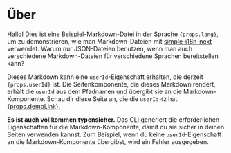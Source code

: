 # Über

Hallo! Dies ist eine Beispiel-Markdown-Datei in der Sprache <code>{props.lang}</code>, um zu demonstrieren, wie man Markdown-Dateien mit [simple-i18n-next](https://github.com/nicnocquee/simple-i18n-next) verwendet. Warum nur JSON-Dateien benutzen, wenn man auch verschiedene Markdown-Dateien für verschiedene Sprachen bereitstellen kann?

Dieses Markdown kann eine `userId`-Eigenschaft erhalten, die derzeit <code>{props.userId}</code> ist. Die Seitenkomponente, die dieses Markdown rendert, erhält die `userId` aus dem Pfadnamen und übergibt sie an die Markdown-Komponente. Schau dir diese Seite an, die die `userId` `42` hat: <a href={props.demoLink}>{props.demoLink}</a>.

**Es ist auch vollkommen typensicher.** Das CLI generiert die erforderlichen Eigenschaften für die Markdown-Komponente, damit du sie sicher in deinen Seiten verwenden kannst. Zum Beispiel, wenn du keine `userId`-Eigenschaft an die Markdown-Komponente übergibst, wird ein Fehler ausgegeben.
